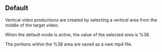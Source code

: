 ## Default

Vertical video productions are created by selecting a vertical area from the middle of the target video.

When the default mode is active, the value of the selected area is %38.

The portions within the %38 area are saved as a new mp4 file.